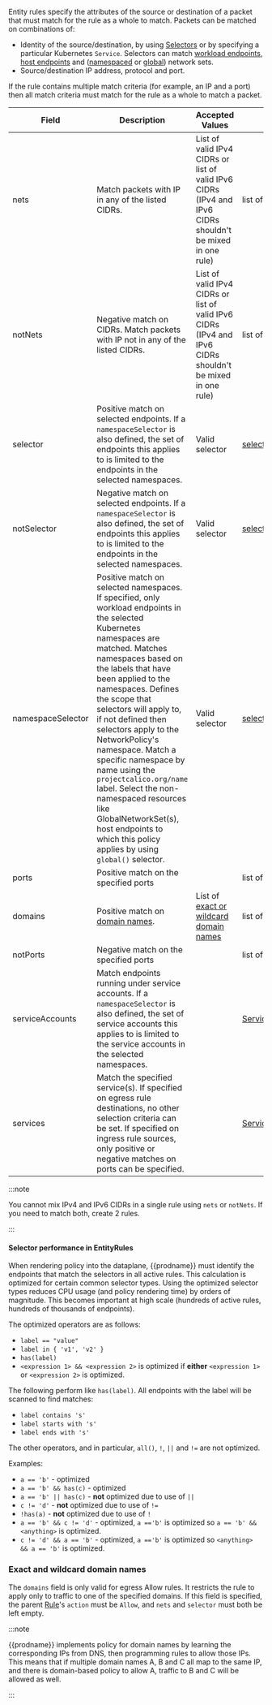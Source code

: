 
Entity rules specify the attributes of the source or destination of a packet that must match for the rule as a whole
to match. Packets can be matched on combinations of:

- Identity of the source/destination, by using [Selectors](#selectors) or by specifying a particular
  Kubernetes `Service`. Selectors can match [workload endpoints](../../reference/resources/workloadendpoint.mdx),
  [host endpoints](../../reference/resources/hostendpoint.mdx) and ([namespaced](../../reference/resources/networkset.mdx) or
  [global](../../reference/resources/globalnetworkset.mdx)) network sets.
- Source/destination IP address, protocol and port.

If the rule contains multiple match criteria (for example, an IP and a port) then all match criteria must match
for the rule as a whole to match a packet.

| Field             | Description                                                                                                                                                                                                                                                                                                                                                                                                                                                                                                                                                 | Accepted Values                                                                                           | Schema                                      | Default |
| ----------------- | ----------------------------------------------------------------------------------------------------------------------------------------------------------------------------------------------------------------------------------------------------------------------------------------------------------------------------------------------------------------------------------------------------------------------------------------------------------------------------------------------------------------------------------------------------------- | --------------------------------------------------------------------------------------------------------- | ------------------------------------------- | ------- |
| nets              | Match packets with IP in any of the listed CIDRs.                                                                                                                                                                                                                                                                                                                                                                                                                                                                                                           | List of valid IPv4 CIDRs or list of valid IPv6 CIDRs (IPv4 and IPv6 CIDRs shouldn't be mixed in one rule) | list of cidrs                               |
| notNets           | Negative match on CIDRs. Match packets with IP not in any of the listed CIDRs.                                                                                                                                                                                                                                                                                                                                                                                                                                                                              | List of valid IPv4 CIDRs or list of valid IPv6 CIDRs (IPv4 and IPv6 CIDRs shouldn't be mixed in one rule) | list of cidrs                               |
| selector          | Positive match on selected endpoints. If a `namespaceSelector` is also defined, the set of endpoints this applies to is limited to the endpoints in the selected namespaces.                                                                                                                                                                                                                                                                                                                                                                                | Valid selector                                                                                            | [selector](#selector)                       |         |
| notSelector       | Negative match on selected endpoints. If a `namespaceSelector` is also defined, the set of endpoints this applies to is limited to the endpoints in the selected namespaces.                                                                                                                                                                                                                                                                                                                                                                                | Valid selector                                                                                            | [selector](#selector)                       |         |
| namespaceSelector | Positive match on selected namespaces. If specified, only workload endpoints in the selected Kubernetes namespaces are matched. Matches namespaces based on the labels that have been applied to the namespaces. Defines the scope that selectors will apply to, if not defined then selectors apply to the NetworkPolicy's namespace. Match a specific namespace by name using the `projectcalico.org/name` label. Select the non-namespaced resources like GlobalNetworkSet(s), host endpoints to which this policy applies by using `global()` selector. | Valid selector                                                                                            | [selector](#selector)                       |         |
| ports             | Positive match on the specified ports                                                                                                                                                                                                                                                                                                                                                                                                                                                                                                                       |                                                                                                           | list of [ports](#ports)                     |         |
| domains           | Positive match on [domain names](#exact-and-wildcard-domain-names).                                                                                                                                                                                                                                                                                                                                                                                                                                                                                         | List of [exact or wildcard domain names](#exact-and-wildcard-domain-names)                                | list of strings                             |
| notPorts          | Negative match on the specified ports                                                                                                                                                                                                                                                                                                                                                                                                                                                                                                                       |                                                                                                           | list of [ports](#ports)                     |         |
| serviceAccounts   | Match endpoints running under service accounts. If a `namespaceSelector` is also defined, the set of service accounts this applies to is limited to the service accounts in the selected namespaces.                                                                                                                                                                                                                                                                                                                                                        |                                                                                                           | [ServiceAccountMatch](#serviceaccountmatch) |         |
| services          | Match the specified service(s). If specified on egress rule destinations, no other selection criteria can be set. If specified on ingress rule sources, only positive or negative matches on ports can be specified.                                                                                                                                                                                                                                                                                                                                        |                                                                                                           | [ServiceMatch](#servicematch)               |         |

:::note

You cannot mix IPv4 and IPv6 CIDRs in a single rule using `nets` or `notNets`. If you need to match both, create 2 rules.

:::

#### Selector performance in EntityRules

When rendering policy into the dataplane, {{prodname}} must identify the endpoints that match the selectors
in all active rules.  This calculation is optimized for certain common selector types.
Using the optimized selector types reduces CPU usage (and policy rendering time) by orders of magnitude.
This becomes important at high scale (hundreds of active rules, hundreds of thousands of endpoints).

The optimized operators are as follows:

- `label == "value"`
- `label in { 'v1', 'v2' }`
- `has(label)`
- `<expression 1> && <expression 2>` is optimized if **either** `<expression 1>` or `<expression 2>` is
  optimized.

The following perform like `has(label)`.  All endpoints with the label will be scanned to find matches:

- `label contains 's'`
- `label starts with 's'`
- `label ends with 's'`

The other operators, and in particular, `all()`, `!`, `||` and `!=` are not optimized.

Examples:

- `a == 'b'` - optimized
- `a == 'b' && has(c)` - optimized
- `a == 'b' || has(c)` - **not** optimized due to use of `||`
- `c != 'd'` - **not** optimized due to use of `!=`
- `!has(a)` - **not** optimized due to use of `!`
- `a == 'b' && c != 'd'` - optimized, `a =='b'` is optimized so `a == 'b' && <anything>` is optimized.
- `c != 'd' && a == 'b'` - optimized, `a =='b'` is optimized so `<anything> && a == 'b'` is optimized.

### Exact and wildcard domain names

The `domains` field is only valid for egress Allow rules. It restricts the
rule to apply only to traffic to one of the specified domains. If this field is specified, the
parent [Rule](#rule)'s `action` must be `Allow`, and `nets` and `selector` must both be left empty.

<DomainNames />

:::note

{{prodname}} implements policy for domain names by learning the
corresponding IPs from DNS, then programming rules to allow those IPs. This means that
if multiple domain names A, B and C all map to the same IP, and there is domain-based
policy to allow A, traffic to B and C will be allowed as well.

:::
